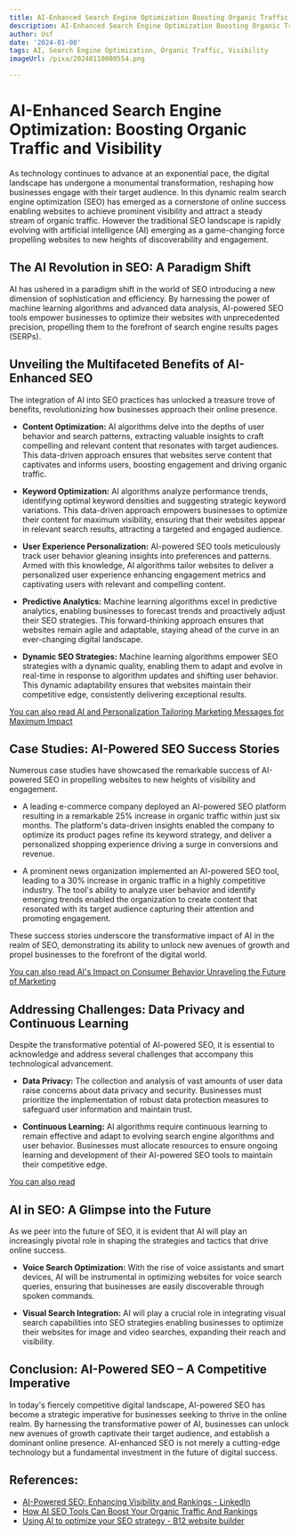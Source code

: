 ```yaml
---
title: AI-Enhanced Search Engine Optimization Boosting Organic Traffic and Visibility
description: AI-Enhanced Search Engine Optimization Boosting Organic Traffic and Visibility
author: Usf
date: '2024-01-08'
tags: AI, Search Engine Optimization, Organic Traffic, Visibility
imageUrl: /pixa/20240110000554.png

---
```

# AI-Enhanced Search Engine Optimization: Boosting Organic Traffic and Visibility

As technology continues to advance at an exponential pace, the digital  landscape has undergone a monumental transformation, reshaping how businesses engage with their  target audience. In this dynamic realm search engine optimization (SEO) has emerged as  a  cornerstone of online success enabling websites to achieve prominent visibility and  attract a steady stream of organic  traffic. However the traditional SEO landscape is rapidly evolving with artificial  intelligence (AI) emerging as a game-changing force  propelling websites to new heights  of discoverability and engagement.

## The AI Revolution in  SEO:  A  Paradigm Shift

AI has ushered in a paradigm shift in the world of SEO introducing a new dimension of sophistication and efficiency. By harnessing the power of machine learning algorithms and advanced data analysis,  AI-powered SEO tools empower businesses to optimize their websites with  unprecedented precision, propelling them to the forefront of search engine results pages  (SERPs).

## Unveiling  the Multifaceted Benefits of  AI-Enhanced SEO

The integration of AI into SEO  practices has unlocked a treasure trove of benefits, revolutionizing how businesses approach their online presence.

* **Content Optimization:** AI algorithms delve into the depths of user behavior  and search  patterns, extracting valuable insights to craft compelling and relevant content that resonates with  target audiences. This data-driven approach ensures that  websites serve content that captivates  and informs users, boosting engagement and driving organic traffic.

* **Keyword Optimization:** AI algorithms analyze performance trends,  identifying  optimal keyword densities and suggesting  strategic keyword variations. This  data-driven approach empowers businesses to optimize their content for maximum visibility, ensuring that their websites appear in relevant search results, attracting a targeted and engaged  audience.

* **User Experience  Personalization:** AI-powered SEO  tools meticulously track user behavior gleaning insights into preferences and  patterns. Armed with this knowledge, AI algorithms tailor websites to deliver a personalized user experience enhancing engagement metrics and captivating users with relevant and compelling content.

* **Predictive Analytics:**  Machine learning algorithms excel in predictive analytics, enabling businesses to forecast trends and proactively  adjust their SEO strategies. This forward-thinking approach ensures that websites  remain agile  and adaptable,  staying ahead of the curve in an ever-changing digital landscape.

* **Dynamic SEO Strategies:** Machine learning algorithms empower SEO strategies with a dynamic quality, enabling them to adapt and evolve in real-time in response to  algorithm updates and shifting user behavior.  This dynamic adaptability ensures that websites maintain their competitive edge, consistently  delivering exceptional results.

[You can also read AI and Personalization Tailoring Marketing Messages for Maximum Impact](AI%20and%20Personalization%20Tailoring%20Marketing%20Messages%20for%20Maximum%20Impact)


## Case Studies: AI-Powered SEO Success Stories

Numerous case studies have showcased the  remarkable success of  AI-powered SEO in propelling websites to new heights of visibility and engagement.

* A leading e-commerce  company deployed an AI-powered SEO platform resulting in a remarkable 25% increase in organic traffic within  just six months. The platform's data-driven insights enabled the company to optimize  its  product pages  refine  its keyword strategy, and deliver a personalized shopping experience driving  a surge in conversions and revenue.

* A prominent news organization implemented  an AI-powered SEO tool, leading  to a 30% increase in organic traffic  in a highly competitive industry. The tool's  ability to analyze user behavior and identify emerging trends enabled the organization to create content that resonated with its target audience capturing their  attention and promoting engagement.

These success stories  underscore the transformative impact of AI in  the realm of SEO, demonstrating its ability to unlock new avenues of growth and propel  businesses to the forefront of the digital world.

[You can  also read AI's Impact on Consumer Behavior  Unraveling the Future of Marketing](AI%27s%20Impact%20on%20Consumer%20Behavior%20Unraveling%20the%20Future%20of%20Marketing)


## Addressing Challenges: Data Privacy and Continuous Learning

Despite the transformative  potential  of AI-powered  SEO, it is essential to acknowledge and address several  challenges that  accompany this technological advancement.

* **Data Privacy:** The collection and analysis of vast amounts of user data raise concerns about data privacy  and security. Businesses must prioritize the implementation of robust data protection measures to safeguard  user information and maintain trust.

* **Continuous Learning:** AI algorithms require continuous learning to remain effective and adapt to evolving search  engine algorithms and user behavior. Businesses must allocate resources to ensure ongoing learning and development of their AI-powered  SEO tools to maintain their competitive edge.

[You can also read ]()


## AI in SEO: A Glimpse into the Future

As we  peer into the future of SEO, it is evident that AI will play an increasingly pivotal role in shaping the strategies and tactics  that drive online success.

* **Voice Search Optimization:** With the rise  of  voice assistants and smart devices, AI will be instrumental in  optimizing websites  for voice search queries, ensuring that  businesses are  easily  discoverable through spoken commands.

* **Visual Search Integration:** AI will play a  crucial role in integrating visual search capabilities into SEO strategies enabling businesses to optimize their websites for image and video searches, expanding their reach and visibility.

## Conclusion: AI-Powered SEO – A Competitive Imperative

In today's fiercely competitive  digital landscape,  AI-powered SEO has become a  strategic imperative for businesses seeking  to thrive in the online realm.  By harnessing the transformative power of AI, businesses can unlock new  avenues of growth captivate their target audience, and establish a dominant  online presence. AI-enhanced SEO is not merely a cutting-edge technology  but a fundamental investment in the future of digital success.

## References:
- [AI-Powered SEO: Enhancing Visibility and Rankings - LinkedIn](https://www.linkedin.com/pulse/ai-powered-seo-enhancing-visibility-rankings-tarini-prasad-ray-bksbf?trk=public_post_main-feed-card_feed-article-content)
- [How AI SEO Tools Can Boost Your Organic Traffic And Rankings](https://medium.com/coinmonks/how-ai-seo-tools-can-boost-your-organic-traffic-and-rankings-459f5e0201ce)
- [Using AI to optimize your SEO strategy - B12 website builder](https://www.b12.io/resource-center/ai-how-to-guides/using-ai-to-optimize-your-seo-strategy.html)
